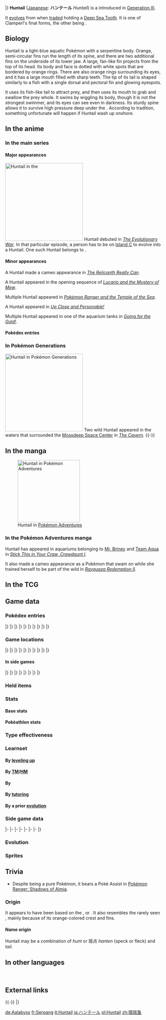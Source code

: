 {{PokémonPrevNext/Head|type=Water}}
{{PokémonPrevNext/GO|species=Huntail}}
{{PokémonPrevNext/Pokémon|type=Water|prevnum=366|prev=Clamperl|nextnum=368|next=Gorebyss|roundleft=bl|roundright=br}}
|}
{{Pokémon Infobox
|name=Huntail
|jname=ハンテール
|jtranslit=Hantēru
|tmname=Huntail
|ndex=367
|hdex=177
|hdex6=186
|karea=Coastal
|kdex=142
|abrow=232
|obrow=065
|typebox=1
|type1=Water
|category=Deep Sea
|height-ftin=5'07"
|height-m=1.7
|weight-lbs=59.5
|weight-kg=27.0
|abilityn=d
|ability1=Swift Swim
|abilityd=Water Veil
|egggroupn=1
|egggroup1=Water 1
|eggcycles=20
|evtotal=2
|evat=1
|evde=1
|expyield=170
|oldexp=178
|lv100exp=600,000
|gendercode=127
|color=Blue
|catchrate=60
|body=02
|pokefordex=huntail
|generation=3
|friendship=70
}}
'''Huntail''' ([[List of Japanese Pokémon names|Japanese]]: '''ハンテール''' ''Huntail'') is a {{type|Water}} {{OBP|Pokémon|species}} introduced in [[Generation III]].

It [[Evolution|evolve]]s from {{p|Clamperl}} when [[Trade#Pokémon which evolve when traded|traded]] holding a [[Deep Sea Tooth]]. It is one of Clamperl's final forms, the other being {{p|Gorebyss}}.

==Biology==
Huntail is a light-blue aquatic Pokémon with a serpentine body. Orange, semi-circular fins run the length of its spine, and there are two additional fins on the underside of its lower jaw. A large, fan-like fin projects from the top of its head. Its body and face is dotted with white spots that are bordered by orange rings. There are also orange rings surrounding its eyes, and it has a large mouth filled with sharp teeth. The tip of its tail is shaped similarly to a fish with a single dorsal and pectoral fin and glowing eyespots. 

It uses its fish-like tail to attract prey, and then uses its mouth to grab and swallow the prey whole. It swims by wiggling its body, though it is not the strongest swimmer, and its eyes can see even in darkness. Its sturdy spine allows it to survive high pressure deep under the {{DL|List of Pokémon by habitat|Sea Pokémon|sea}}. According to tradition, something unfortunate will happen if Huntail wash up onshore.

==In the anime==
===In the main series===
====Major appearances====
[[File:Keith Huntail.png|left|thumb|250px|Huntail in the {{pkmn|anime}}]]
Huntail debuted in ''[[AG095|The Evolutionary War]]''. In that particular episode, a person has to be on [[Island C]] to evolve {{p|Clamperl}} into a Huntail. One such Huntail belongs to {{OBP|Keith|AG095}}.

====Minor appearances====
A Huntail made a cameo appearance in ''[[AG094|The Relicanth Really Can]]''.

A Huntail appeared in the opening sequence of ''[[M08|Lucario and the Mystery of Mew]]''.

Multiple Huntail appeared in ''[[M09|Pokémon Ranger and the Temple of the Sea]]''.

A Huntail appeared in ''[[DP089|Up Close and Personable!]]''

Multiple Huntail appeared in one of the aquarium tanks in ''[[XY022|Going for the Gold!]]''.

====Pokédex entries====
{{Animedexheader|Hoenn}}
{{Animedexbody|AG095|Huntail|Ash's Pokédex|Huntail, the Deep Sea Pokémon. Huntail is the evolved form of {{p|Clamperl}}. It uses its fish shaped tail to entice prey before snapping it up in its large jaws.}}
{{Animedexfooter/Pokémon|''Advanced Generation''|Hoenn}}

===In Pokémon Generations===
[[File:Tentacool Huntail Carvanha Clamperl PG.png|thumb|250px|Huntail in [[Pokémon Generations]]]]
Two wild Huntail appeared in the waters that surrounded the [[Mossdeep Space Center]] in ''[[PG08|The Cavern]]''.
{{-}}

==In the manga==
[[File:Briney Water Pokémon Adventures.png|thumb|200px|Huntail in [[Pokémon Adventures]]]]
===In the Pokémon Adventures manga===
Huntail has appeared in aquariums belonging to [[Mr. Briney]] and [[Team Aqua]] in ''[[PS192|Stick This in Your Craw, Crawdaunt I]]''. 

It also made a cameo appearance as a Pokémon that {{adv|Sapphire}} swam on while she trained herself to be part of the wild in ''[[PS259|Rayquaza Redemption II]]''.

==In the TCG==
{{main|Huntail (TCG)}}

==Game data==
===Pokédex entries===
{{Dex/Header|type=Water}}
{{Dex/NA|gen=III}}
{{Dex/Gen|gen=III}}
{{Dex/Entry1|v=Ruby|t=FFF|entry=Huntail's presence went unnoticed by people for a long time because it lives at extreme depths in the sea. This Pokémon's eyes can see clearly even in the murky dark depths of the ocean.}}
{{Dex/Entry1|v=Sapphire|t=FFF|entry=Huntail's tail is shaped like a fish. It uses the tail to attract prey, then swallows the prey whole with its large, gaping mouth. This Pokémon swims by wiggling its slender body like a snake.}}
{{Dex/Entry1|v=Emerald|t=FFF|entry=To withstand the crushing pressure of water deep under the sea, its spine is very thick and sturdy. Its tail, which is shaped like a small fish, has eyes that light up.}}
{{Dex/Entry2|v=FireRed|v2=LeafGreen|entry=It lives deep in the sea where no light ever filters down. It lights up its small fish-like tail to attract prey.}}
|}
|}
{{Dex/Gen|gen=IV}}
{{Dex/Entry3|v=Diamond|v2=Pearl|v3=Platinum|entry=It lives deep in the sea. With a tail shaped like a small fish, it attracts unsuspecting prey.}}
{{Dex/Entry2|v=HeartGold|v2=SoulSilver|entry=It lives deep in the pitch-dark sea. It attracts prey by moving its tail in mimicry of a small animal.}}
|}
|}
{{Dex/Gen|gen=V}}
{{Dex/Entry2|v=Black|v2=White|t=FFF|entry=It lives deep in the sea. With a tail shaped like a small fish, it attracts unsuspecting prey.}}
{{Dex/Entry2|v=Black 2|v2=White 2|t=FFF|entry=It lives deep in the sea. With a tail shaped like a small fish, it attracts unsuspecting prey.}}
|}
|}
{{Dex/Gen|gen=VI}}
{{Dex/Entry1|v=X|t=FFF|entry=It lives deep in the sea where no light ever filters down. It lights up its small fishlike tail to attract prey.}}
{{Dex/Entry1|v=Y|entry=It lives deep in the sea. With a tail shaped like a small fish, it attracts unsuspecting prey.}}
{{Dex/Entry1|t=FFF|v=Omega Ruby|entry=Huntail’s presence went unnoticed by people for a long time because it lives at extreme depths in the sea. This Pokémon’s eyes can see clearly even in the murky dark depths of the ocean.}}
{{Dex/Entry1|t=FFF|v=Alpha Sapphire|entry=Huntail’s tail is shaped like a fish. It uses the tail to attract prey, then swallows the prey whole with its large, gaping mouth. This Pokémon swims by wiggling its slender body like a snake.}}
|}
|}
{{Dex/Gen|gen=VII}}
{{Dex/Entry1|v=Ultra Sun|entry=It's not the strongest swimmer. It wags its tail to lure in its prey and then gulps them down as soon as they get close.}}
{{Dex/Entry1|v=Ultra Moon|entry=Deep seas are their habitat. According to tradition, when Huntail wash up onshore, something unfortunate will happen.}}
|}
|}
{{Dex/Footer}}

===Game locations===
{{Availability/Header|type=Water}}
{{Availability/NA|gen=III}}
{{Availability/Gen|gen=III}}
{{Availability/Entry2|v=Ruby|v2=Sapphire|t=FFF|t2=FFF|area=[[Evolution|Evolve]] {{p|Clamperl}}}}
{{Availability/Entry1|v=Emerald|t=FFF|area=[[Evolution|Evolve]] {{p|Clamperl}}}}
{{Availability/Entry2/None|v=FireRed|v2=LeafGreen}}
{{Availability/Entry1/None|v=Colosseum}}
{{Availability/Entry1/None|v=XD|link=Pokémon XD: Gale of Darkness}}
|}
|}
{{Availability/Gen|gen=IV}}
{{Availability/Entry2|v=Diamond|v2=Pearl|area=[[Evolution|Evolve]] {{p|Clamperl}}}}
{{Availability/Entry1/None|v=Platinum}}
{{Availability/Entry2|v=HeartGold|v2=SoulSilver|area=[[Evolution|Evolve]] {{p|Clamperl}}}}
{{Availability/Entry1|v=Pal Park|color={{locationcolor/light|ocean}}|link=Pal Park|area={{DL|List of Pokémon by Pal Park location|Sea}}}}
|}
|}
{{Availability/Gen|gen=V}}
{{Availability/Entry1|1|v=Black|t=FFF|area={{rt|4|Unova}} ([[Fishing]] in {{DL|Phenomenon|rippling water}})}}
{{Availability/Entry1|1|v=White|area=[[Evolution|Evolve]] {{p|Clamperl}}}}
{{Availability/Entry1|1|v=Black 2|t=FFF|area={{rt|4|Unova}} ([[Fishing]] in {{DL|Phenomenon|rippling water}})}}
{{Availability/Entry1|1|v=White 2|area=[[Evolution|Evolve]] {{p|Clamperl}}}}
|}
|}
{{Availability/Gen|gen=VI}}
{{Availability/Entry1|2|v=X|t=FFF|area={{rt|12|Kalos}} ({{DL|Fishing|Super Rod}})}}
{{Availability/Entry1|2|v=Y|area=[[Evolution|Evolve]] {{p|Clamperl}}}}
{{Availability/Entry2|v=Omega Ruby|v2=Alpha Sapphire|t=FFF|t2=FFF|area=[[Evolution|Evolve]] {{p|Clamperl}}}}
|}
|}
{{Availability/Gen|gen=VII}}
{{Availability/Entry2/None|v=Sun|v2=Moon}}
{{Availability/Entry2|v=Ultra Sun|v2=Ultra Moon|area=[[Alola Route 15|Route 15]], [[Melemele Sea]]{{sup/t|N}} ([[SOS Battle]], [[Fishing|fishing]])}}
|}
|}
{{Availability/Footer}}

====In side games====
{{Availability/Header|type=Water}}
{{Availability/NA|gen=III}}
{{Availability/Gen|gen=III}}
{{Availability/Entry1|v=Pinball: R&S|link=Pokémon Pinball: Ruby & Sapphire|color={{ruby color}}|t=fff|area=[[Evolution|Evolve]] {{p|Clamperl}}}}
{{Availability/Entry1|v=Trozei!|color={{yellow color}}|area=Endless Level 55, Forever Level 5, Pair Trozei, [[Mr. Who's Den]]}}
{{Availability/Entry2|v=MD Red|v2=MD Blue|link=Pokémon Mystery Dungeon: Red Rescue Team and Blue Rescue Team|area=[[Evolution|Evolve]] {{p|Clamperl}}}}
|}
|}
{{Availability/Gen|gen=IV}}
{{Availability/Entry2|v=MD Time|v2=MD Darkness|link=Pokémon Mystery Dungeon: Explorers of Time and Explorers of Darkness|area=[[Miracle Sea]] (B1-B18, Deep Miracle Sea B1-B4)}}
{{Availability/Entry1|v=MD Sky|link=Pokémon Mystery Dungeon: Explorers of Sky|area=[[Miracle Sea]] (B1-B18, Deep Miracle Sea B1-B4)}}
{{Availability/Entry1|v=Ranger: SoA|color={{SoA color}}|link=Pokémon Ranger: Shadows of Almia|area=[[Sea of Wailord]]}}
<!--{{Availability/Entry1|v=MD Light|link=Pokémon Mystery Dungeon (WiiWare)|color={{electric color}}|area=}}-->
{{Availability/Entry1|v=Ranger: GS|color={{GS color}}|link=Pokémon Ranger: Guardian Signs|area=[[Canal Ruins]]}}
|}
|}
{{Availability/Gen|gen=V}}
{{Availability/Entry1|1|v=Rumble Blast|color={{fire color}}|area=Beach: [[Echo Valley]] (post-ending)}}
{{Availability/Entry1|1|v=Rumble U|color={{fire color}}|area=[[Vehicle Gallery#Slithering Trains|Vehicle Gallery: Slithering Trains]]}}
|}
|}
{{Availability/Gen|gen=VI}}
{{Availability/Entry1|1|v=Battle Trozei|color={{defense color}}|area=[[Safari Jungle#Wednesday Stage 2|Safari Jungle: Stage 2]]{{dotw|We}}}}
{{Availability/Entry1|1|v=Shuffle|color={{beauty color}}|area=[[Violeta Palace|Violeta Palace: Stage 395]]}}
{{Availability/Entry1|1|v=Rumble World|color={{fire color}}|area=[[Pearl Marsh#Moonlit Island|Pearl Marsh: Moonlit Island]] <small>(All Areas, Entrance Boss)</small>}}
|}
|}
{{Availability/Footer}}

===Held items===
{{HeldItems|type=Water
|bl1=DeepSeaTooth|bl1type=None|bl1rar=5
|bl21=DeepSeaTooth|bl21type=None|bl21rar=5
|x1=Deep Sea Tooth|x1type=None|x1rar=5
|usum1=Deep Sea Tooth|usum1type=None|usum1rar=5
}}

===Stats===
====Base stats====
{{BaseStats
|type=Water
|HP=      55
|Attack= 104
|Defense=105
|SpAtk=   94
|SpDef=   75
|Speed=   52}}

====Pokéathlon stats====
{{Pokéthlon
|type=Water
|Speed=4
|SpeedMax=4
|Power=5
|PowerMax=5
|Technique=1
|TechniqueMax=2
|Stamina=3
|StaminaMax=3
|Jump=2
|JumpMax=3
}}

===Type effectiveness===
{{TypeEffectiveness
|type1=Water
|Normal=  100
|Fighting=100
|Flying=  100
|Poison=  100
|Ground=  100
|Rock=    100
|Bug=     100
|Ghost=   100
|Steel=    50
|Fire=     50
|Water=    50
|Grass=   200
|Electric=200
|Psychic= 100
|Ice=      50
|Dragon=  100
|Dark=    100
|Fairy=   100}}

===Learnset===
====By [[Level|leveling up]]====
{{learnlist/levelh/7|Huntail|Water|Water|3}}
{{learnlist/level7|1|Whirlpool|Water|Special|35|85|15||'''}}
{{learnlist/level7|1|Bite|Dark|Physical|60|100|25}}
{{learnlist/level7|5|Screech|Normal|Status|&mdash;|85|40}}
{{learnlist/level7|9|Scary Face|Normal|Status|&mdash;|100|10}}
{{learnlist/level7|11|Feint Attack|Dark|Physical|60|&mdash;|20}}
{{learnlist/level7|14|Water Pulse|Water|Special|60|100|20||'''}}
{{learnlist/level7|16|Ice Fang|Ice|Physical|65|95|15}}
{{learnlist/level7|19|Brine|Water|Special|65|100|10||'''}}
{{learnlist/level7|23|Sucker Punch|Dark|Physical|70|100|5}}
{{learnlist/level7|26|Dive|Water|Physical|80|100|10||'''}}
{{learnlist/level7|29|Baton Pass|Normal|Status|&mdash;|&mdash;|40}}
{{learnlist/level7|34|Crunch|Dark|Physical|80|100|15}}
{{learnlist/level7|39|Aqua Tail|Water|Physical|90|90|10||'''}}
{{learnlist/level7|45|Coil|Poison|Status|&mdash;|&mdash;|20}}
{{learnlist/level7|50|Hydro Pump|Water|Special|110|80|5||'''}}
{{learnlist/levelf/7|Huntail|Water|Water|3}}

====By [[TM]]/[[HM]]====
{{learnlist/tmh/7|Huntail|Water|Water|3}}
{{learnlist/tm7|TM06|Toxic|Poison|Status|&mdash;|90|10}}
{{learnlist/tm7|TM07|Hail|Ice|Status|&mdash;|&mdash;|10}}
{{learnlist/tm7|TM10|Hidden Power|Normal|Special|60|100|15}}
{{learnlist/tm7|TM13|Ice Beam|Ice|Special|90|100|10}}
{{learnlist/tm7|TM14|Blizzard|Ice|Special|110|70|5}}
{{learnlist/tm7|TM15|Hyper Beam|Normal|Special|150|90|5}}
{{learnlist/tm7|TM17|Protect|Normal|Status|&mdash;|&mdash;|10}}
{{learnlist/tm7|TM18|Rain Dance|Water|Status|&mdash;|&mdash;|5}}
{{learnlist/tm7|TM21|Frustration|Normal|Physical|&mdash;|100|20}}
{{learnlist/tm7|TM27|Return|Normal|Physical|&mdash;|100|20}}
{{learnlist/tm7|TM32|Double Team|Normal|Status|&mdash;|&mdash;|15}}
{{learnlist/tm7|TM39|Rock Tomb|Rock|Physical|60|95|15}}
{{learnlist/tm7|TM42|Facade|Normal|Physical|70|100|20}}
{{learnlist/tm7|TM44|Rest|Psychic|Status|&mdash;|&mdash;|10}}
{{learnlist/tm7|TM45|Attract|Normal|Status|&mdash;|100|15}}
{{learnlist/tm7|TM48|Round|Normal|Special|60|100|15}}
{{learnlist/tm7|TM55|Scald|Water|Special|80|100|15||'''}}
{{learnlist/tm7|TM68|Giga Impact|Normal|Physical|150|90|5}}
{{learnlist/tm7|TM83|Infestation|Bug|Special|20|100|20}}
{{learnlist/tm7|TM87|Swagger|Normal|Status|&mdash;|85|15}}
{{learnlist/tm7|TM88|Sleep Talk|Normal|Status|&mdash;|&mdash;|10}}
{{learnlist/tm7|TM90|Substitute|Normal|Status|&mdash;|&mdash;|10}}
{{learnlist/tm7|TM94|Surf|Water|Special|90|100|15||'''}}
{{learnlist/tm7|TM98|Waterfall|Water|Physical|80|100|15||'''}}
{{learnlist/tm7|TM100|Confide|Normal|Status|&mdash;|&mdash;|20}}
{{learnlist/tmf/7|Huntail|Water|Water|3}}

====By {{pkmn|breeding}}====
{{learnlist/breedh/7|Huntail|Water|Water|3}}
{{learnlist/breed7|{{MSP|086|Seel}}{{MSP|087|Dewgong}}{{MSP|183|Marill}}{{MSP|184|Azumarill}}{{MSP|222|Corsola}}{{MSP|226|Mantine}}<br>{{MSP|350|Milotic}}{{MSP|368|Gorebyss}}{{MSP|535|Tympole}}{{MSP|536|Palpitoad}}{{MSP|537|Seismitoad}}{{MSP|580|Ducklett}}<br>{{MSP|581|Swanna}}{{MSP|594|Alomomola}}{{MSP|751|Dewpider}}{{MSP|752|Araquanid}}|Aqua Ring|Water|Status|&mdash;|&mdash;|20}}
{{learnlist/breed7|{{MSP|222|Corsola}}|Barrier|Psychic|Status|&mdash;|&mdash;|20|*}}
{{learnlist/breed7|{{MSP|060|Poliwag}}{{MSP|061|Poliwhirl}}{{MSP|131|Lapras}}{{MSP|363|Spheal}}{{MSP|364|Sealeo}}{{MSP|365|Walrein}}<br>{{MSP|422|Shellos}}{{MSP|423|Gastrodon}}|Body Slam|Normal|Physical|85|100|15}}
{{learnlist/breed7|{{MSP|086|Seel}}{{MSP|087|Dewgong}}{{MSP|116|Horsea}}{{MSP|117|Seadra}}{{MSP|230|Kingdra}}{{MSP|131|Lapras}}<br>{{MSP|138|Omanyte}}{{MSP|139|Omastar}}{{MSP|222|Corsola}}{{MSP|279|Pelipper}}{{MSP|363|Spheal}}{{MSP|364|Sealeo}}<br>{{MSP|365|Walrein}}{{MSP|367|Huntail}}{{MSP|393|Piplup}}{{MSP|394|Prinplup}}{{MSP|395|Empoleon}}{{MSP|564|Tirtouga}}<br>{{MSP|565|Carracosta}}{{MSP|594|Alomomola}}|Brine|Water|Special|65|100|10||'''}}
{{learnlist/breed7|{{MSP|131|Lapras}}{{MSP|226|Mantine}}|Confuse Ray|Ghost|Status|&mdash;|100|10}}
{{learnlist/breed7|{{MSP|140|Kabuto}}{{MSP|141|Kabutops}}{{MSP|222|Corsola}}{{MSP|618|Stunfisk}}|Endure|Normal|Status|&mdash;|&mdash;|10}}
{{learnlist/breed7|{{MSP|194|Wooper}}{{MSP|195|Quagsire}}{{MSP|258|Mudkip}}{{MSP|369|Relicanth}}{{MSP|422|Shellos}}{{MSP|423|Gastrodon}}<br>{{MSP|618|Stunfisk}}{{MSP|771|Pyukumuku}}|Mud Sport|Ground|Status|&mdash;|&mdash;|15}}
{{learnlist/breed7|{{MSP|194|Wooper}}{{MSP|195|Quagsire}}{{MSP|259|Marshtomp}}{{MSP|260|Swampert}}{{MSP|422|Shellos}}{{MSP|423|Gastrodon}}<br>{{MSP|535|Tympole}}{{MSP|536|Palpitoad}}{{MSP|537|Seismitoad}}{{MSP|618|Stunfisk}}{{MSP|692|Clauncher}}{{MSP|693|Clawitzer}}|Muddy Water|Water|Special|90|85|10||'''}}
{{learnlist/breed7|{{MSP|222|Corsola}}{{MSP|350|Milotic}}|Refresh|Normal|Status|&mdash;|&mdash;|20}}
{{learnlist/breed7|{{MSP|226|Mantine}}{{MSP|278|Wingull}}{{MSP|279|Pelipper}}{{MSP|535|Tympole}}{{MSP|536|Palpitoad}}{{MSP|537|Seismitoad}}|Supersonic|Normal|Status|&mdash;|55|20}}
{{learnlist/breed7|{{MSP|007|Squirtle}}{{MSP|008|Wartortle}}{{MSP|009|Blastoise}}{{MSP|054|Psyduck}}{{MSP|055|Golduck}}{{MSP|079|Slowpoke}}<br>{{MSP|080|Slowbro}}{{MSP|199|Slowking}}{{MSP|131|Lapras}}{{MSP|223|Remoraid}}{{MSP|226|Mantine}}{{MSP|278|Wingull}}<br>{{MSP|279|Pelipper}}{{MSP|350|Milotic}}{{MSP|367|Huntail}}{{MSP|368|Gorebyss}}{{MSP|422|Shellos}}{{MSP|423|Gastrodon}}<br>{{MSP|580|Ducklett}}{{MSP|581|Swanna}}{{MSP|594|Alomomola}}{{MSP|656|Froakie}}{{MSP|657|Frogadier}}{{MSP|658|Greninja}}<br>{{MSP|690|Skrelp}}{{MSP|691|Dragalge}}{{MSP|692|Clauncher}}{{MSP|693|Clawitzer}}|Water Pulse|Water|Special|60|100|20||'''}}
{{learnlist/breedf/7|Huntail|Water|Water|3}}

====By [[Move Tutor|tutoring]]====
{{learnlist/tutorh/7|Huntail|Water|Water|3}}
{{learnlist/tutor7|Aqua Tail|Water|Physical|90|90|10||'''|no|yes}}
{{learnlist/tutor7|Bind|Normal|Physical|15|85|20|||no|yes}}
{{learnlist/tutor7|Bounce|Flying|Physical|85|85|5|||no|yes}}
{{learnlist/tutor7|Icy Wind|Ice|Special|55|95|15|||no|yes}}
{{learnlist/tutor7|Snatch|Dark|Status|—|—|10|||no|yes}}
{{learnlist/tutor7|Snore|Normal|Special|50|100|15|||no|yes}}
{{learnlist/tutor7|Super Fang|Normal|Physical|—|90|10|||no|yes}}
{{learnlist/tutor7|Water Pulse|Water|Special|60|100|20||'''|no|yes}}
{{learnlist/tutorf/7|Huntail|Water|Water|3}}

====By a prior [[evolution]]====
{{learnlist/prevoh/7|Huntail|Water|Water|3}}
{{learnlist/prevo7|366|Clamperl|||||Clamp|Water|Physical|35|85|15|'''}}
{{learnlist/prevo7|366|Clamperl|||||Water Gun|Water|Special|40|100|25|'''}}
{{learnlist/prevo7|366|Clamperl|||||Iron Defense|Steel|Status|—|—|15||{{sup/7|SM}}}}
{{learnlist/prevo7|366|Clamperl|||||Shell Smash|Normal|Status|—|—|15}}
{{learnlist/prevof/7|Huntail|Water|Water|3}}

===Side game data===
{{Spindata/Head|type=Water}}
{{Spindata/PinballRS|col=3|type=Water|ndex=367|acquisition=Evolve|evolved=yes}}
{{Spindata/Trozei|col=3|type=Water|ndex=367|rarity=Rare}}
|-
{{Spindata/MDRB|col=6|type=Water|ndex=367
|body=1
|rate=Evolve
|area=Deep-Sea Floor
|P1=I like the bottom of the sea where it's dark and relaxing.
|P2=Darn... Only half my HP's still left.
|P3=My time's up... Even my taillight's fading...
|PL=I leveled up! I wish it were darker, though...
}}
|-
{{Spindata/MDTDS|col=6|type=Water|ndex=367
|body=1
|rate=-12
|IQ=F
}}
|-
{{Spindata/Ranger SoA|col=6|type=Water
|group=Water
|assist=Dark
|field=Crush
|fieldpower=3
|browser=It attacks by letting loose dark pulses and {{M|Bite|biting}}.
}}
|-
{{Spindata/Ranger GS|col=6|type=Water
|group=Water
|assist=Water
|field=Crush
|fieldpower=3
|past=NA
|browser=It attacks by spitting bubbles that make Pokémon Slowed.
}}
|-
{{Spindata/RumbleBlast|col=6|type=Water
|att=3
|def=4
|speed=3
}}
|-
{{Spindata/Battle Trozei|col=3|type=Water|ndex=367
|power=2
}}
{{Spindata/Shuffle|col=3|type=Water|ndex=367|num=539
|min=60
|max=105
|raisemaxlevel=5
|skill=Astonish
|skilldesc=Delays your opponent's disruptions.
}}
|-
{{Spindata/GO|col=6|type=Water|ndex=367
|hatch=N/A
|buddy=3
|evolution=N/A
|stamina=110
|attack=197
|defense=194
|fast={{m|Water Gun}}, {{m|Bite}}
|special={{m|Crunch}}, {{m|Ice Beam}}, {{m|Aqua Tail}}
}}
|}

===Evolution===
{{Evobox-2
|type1=Water
|pictype=art
|no1=366
|name1=Clamperl
|type1-1=Water
|evo1={{bag|Deep Sea Tooth}}<br>{{color2|000|Trade}}<br>holding {{color2|000|Deep Sea Tooth}}
|no2=367
|name2=Huntail
|type1-2=Water}}

===Sprites===
{{Spritebox/Header|type=Water}}
{{Spritebox/NA|gen=III}}
{{Spritebox/3|ndex=367}}
{{Spritebox/4|ndex=367}}
{{Spritebox/5|ndex=367}}
{{Spritebox/6|ndex=367}}
{{Spritebox/7|ndex=367}}
{{Spritebox/Footer|367|Huntail}}

==Trivia==
* Despite being a pure {{type|Water}} Pokémon, it bears a {{type|Dark}} Poké Assist in [[Pokémon Ranger: Shadows of Almia]].

===Origin===
It appears to have been based on the {{wp|gulper eel}}, {{wp|viperfish}} or {{wp|moray eel}}. It also resembles the rarely seen {{wp|oarfish}}, mainly because of its orange-colored crest and fins.

====Name origin====
Huntail may be a combination of ''hunt'' or 斑点 ''hanten'' (speck or fleck) and ''tail''.

==In other languages==
{{Other languages|type=Water|type2=Water
|ja=ハンテール ''Huntail''|jameaning=From ''hunt'' or 斑点 ''hanten'' (speck or fleck) and ''tail''
|de=Aalabyss|demeaning=From ''{{tt|Aal|eel}}'' and ''abyss''
|fr=Serpang|frmeaning=From ''serpent'' and {{tt|''anguille''|eel}} and maybe ''fang''
|es=Huntail|esmeaning=Same as English name
|it=Huntail|itmeaning=Same as English name
|ko=헌테일 ''Huntail''|komeaning=Transliteration of Japanese name
|zh_cmn=獵斑魚 ''Liè Bān Yú''|zh_cmnmeaning=From its Japanese name. Combination of {{tt|獵|hunt}}, {{tt|斑點|spots that contrast with the background}}, and {{tt|魚|fish}}. Literally "Hunting speckled fish".
|hi=हान्टेइल ''Huntail''|himeaning=Transliteration of English name
}}
<br clear="left">

==External links==

{{-}}
{{PokémonPrevNext/Head|type=Water}}
{{PokémonPrevNext/Pokémon|type=Water|prevnum=366|prev=Clamperl|nextnum=368|next=Gorebyss}}
|}
{{Project Pokédex notice}}

[[de:Aalabyss]]
[[fr:Serpang]]
[[it:Huntail]]
[[ja:ハンテール]]
[[pl:Huntail]]
[[zh:猎斑鱼]]